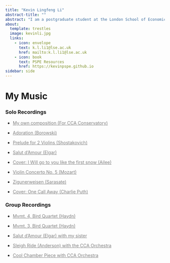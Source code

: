 ```yaml
---
title: "Kevin Lingfeng Li"
abstract-title: ""
abstract: "I am a postgraduate student at the London School of Economics, interested in applied econometrics, political economy, and development economics. I am an intern at the United Nations Development Programme."
about:
  template: trestles
  image: kevinli.jpg
  links:
    - icon: envelope
      text: k.l.li1@lse.ac.uk
      href: mailto:k.l.li1@lse.ac.uk
    - icon: book
      text: PSPE Resources
      href: https://kevinpspe.github.io
sidebar: side
---
```


# My Music

### Solo Recordings

-   [My own composition (For CCA Conservatory)](https://youtu.be/-VkJFQiv4ps){style="color: gray;"}

-   [Adoration (Borowski)](https://youtu.be/rp4HV2AKm4A){style="color: gray;"}

-   [Prelude for 2 Violins (Shostakovich)](https://youtu.be/llQZ1jnh_ik){style="color: gray;"}

-   [Salut d'Amour (Elgar)](https://youtu.be/QhHTsEqjC2U){style="color: gray;"}

-   [Cover: I Will go to you like the first snow (Ailee)](https://youtu.be/DFyVmGi3_i8){style="color: gray;"}

-   [Violin Concerto No. 5 (Mozart)](https://youtu.be/-YB5BJMvmJg){style="color: gray;"}

-   [Zigunerweisen (Sarasate)](https://youtu.be/-WIrp25443I){style="color: gray;"}

-   [Cover: One Call Away (Charlie Puth)](https://youtu.be/Rtt7LULcPmc){style="color: gray;"}

### Group Recordings

-   [Mvmt. 4, Bird Quartet (Haydn)](https://youtu.be/PZg5tvuPPvg){style="color: gray;"}

-   [Mvmt. 3, Bird Quartet (Haydn)](https://youtu.be/ytTFMK6Z8l8){style="color: gray;"}

-   [Salut d'Amour (Elgar) with my sister](https://youtu.be/j1bAfFD9AmQ){style="color: gray;"}

-   [Sleigh Ride (Anderson) with the CCA Orchestra](https://youtu.be/EIa9A11ASq0){style="color: gray;"}

-   [Cool Chamber Piece with CCA Orchestra](https://youtu.be/f3efaP1yKrQ){style="color: gray;"}
